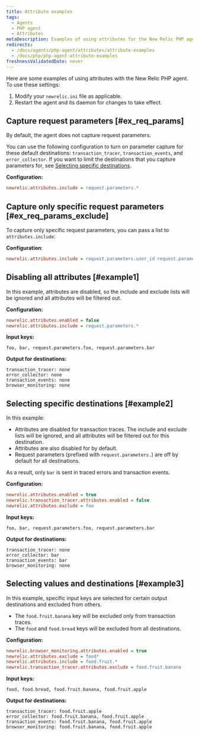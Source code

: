 ```yaml
---
title: Attribute examples
tags:
  - Agents
  - PHP agent
  - Attributes
metaDescription: Examples of using attributes for the New Relic PHP agent.
redirects:
  - /docs/agents/php-agent/attributes/attribute-examples
  - /docs/php/php-agent-attribute-examples
freshnessValidatedDate: never
---
```


Here are some examples of using attributes with the New Relic PHP agent. To use these settings:

1. Modify your `newrelic.ini` file as applicable.
2. Restart the agent and its daemon for changes to take effect.

## Capture request parameters [#ex_req_params]

By default, the agent does not capture request parameters.

You can use the following configuration to turn on parameter capture for these default destinations: `transaction_tracer`, `transaction_events`, and `error_collector`. If you want to limit the destinations that you capture parameters for, see [Selecting specific destinations](#example2).

<DoNotTranslate>**Configuration:**</DoNotTranslate>

```ini
newrelic.attributes.include = request.parameters.*
```

## Capture only specific request parameters [#ex_req_params_exclude]

To capture only specific request parameters, you can pass a list to `attributes.include`:

<DoNotTranslate>**Configuration**</DoNotTranslate>:

```ini
newrelic.attributes.include = request.parameters.user_id request.parameters.product_id
```

## Disabling all attributes [#example1]

In this example, attributes are disabled, so the include and exclude lists will be ignored and all attributes will be filtered out.

<DoNotTranslate>**Configuration:**</DoNotTranslate>

```ini
newrelic.attributes.enabled = false
newrelic.attributes.include = request.parameters.*
```

<DoNotTranslate>**Input keys:**</DoNotTranslate>

```
foo, bar, request.parameters.foo, request.parameters.bar
```

<DoNotTranslate>**Output for destinations:**</DoNotTranslate>

```
transaction_tracer: none
error_collector: none
transaction_events: none
browser_monitoring: none
```

## Selecting specific destinations [#example2]

In this example:

* Attributes are disabled for transaction traces. The include and exclude lists will be ignored, and all attributes will be filtered out for this destination.
* Attributes are also disabled for <InlinePopover type="browser" /> by default.
* Request parameters (prefixed with `request.parameters.`) are off by default for all destinations.

As a result, only `bar` is sent in traced errors and transaction events.

<DoNotTranslate>**Configuration:**</DoNotTranslate>

```ini
newrelic.attributes.enabled = true
newrelic.transaction_tracer.attributes.enabled = false
newrelic.attributes.exclude = foo
```

<DoNotTranslate>**Input keys:**</DoNotTranslate>

```
foo, bar, request.parameters.foo, request.parameters.bar
```

<DoNotTranslate>**Output for destinations:**</DoNotTranslate>

```
transaction_tracer: none
error_collector: bar
transaction_events: bar
browser_monitoring: none
```

## Selecting values and destinations [#example3]

In this example, specific input keys are selected for certain output destinations and excluded from others.

* The `food.fruit.banana` key will be excluded only from transaction traces.
* The `food` and `food.bread` keys will be excluded from all destinations.

<DoNotTranslate>**Configuration:**</DoNotTranslate>

```ini
newrelic.browser_monitoring.attributes.enabled = true
newrelic.attributes.exclude = food*
newrelic.attributes.include = food.fruit.*
newrelic.transaction_tracer.attributes.exclude = food.fruit.banana
```

<DoNotTranslate>**Input keys:**</DoNotTranslate>

```
food, food.bread, food.fruit.banana, food.fruit.apple
```

<DoNotTranslate>**Output for destinations:**</DoNotTranslate>

```
transaction_tracer: food.fruit.apple
error_collector: food.fruit.banana, food.fruit.apple
transaction_events: food.fruit.banana, food.fruit.apple
browser_monitoring: food.fruit.banana, food.fruit.apple
```
